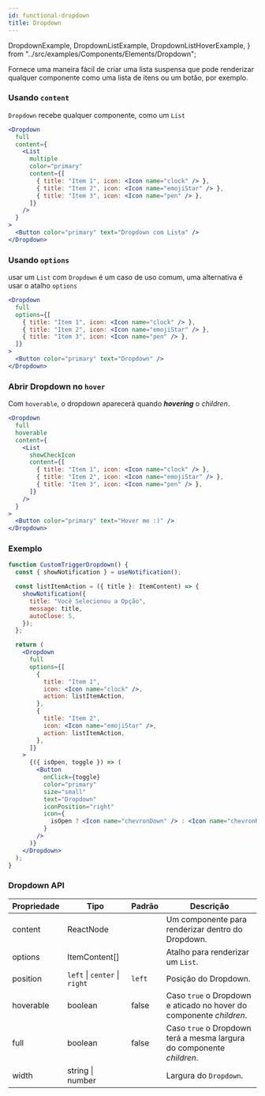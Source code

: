 ```yaml
---
id: functional-dropdown
title: Dropdown
---
```


  DropdownExample,
  DropdownListExample,
  DropdownListHoverExample,
} from "../src/examples/Components/Elements/Dropdown";

Fornece uma maneira fácil de criar uma lista suspensa que pode renderizar qualquer componente como uma lista de itens ou um botão, por exemplo.

### Usando `content`

`Dropdown` recebe qualquer componente, como um `List`

<Flex mb="xl">
  <DropdownListExample />
</Flex>

```jsx {3-13}
<Dropdown
  full
  content={
    <List
      multiple
      color="primary"
      content={[
        { title: "Item 1", icon: <Icon name="clock" /> },
        { title: "Item 2", icon: <Icon name="emojiStar" /> },
        { title: "Item 3", icon: <Icon name="pen" /> },
      ]}
    />
  }
>
  <Button color="primary" text="Dropdown com Lista" />
</Dropdown>
```

### Usando `options`

usar um `List` com `Dropdown` é um caso de uso comum, uma alternativa é usar o atalho `options`

```jsx {3-7}
<Dropdown
  full
  options={[
    { title: "Item 1", icon: <Icon name="clock" /> },
    { title: "Item 2", icon: <Icon name="emojiStar" /> },
    { title: "Item 3", icon: <Icon name="pen" /> },
  ]}
>
  <Button color="primary" text="Dropdown" />
</Dropdown>
```

### Abrir Dropdown no `hover`

Com `hoverable`, o dropdown aparecerá quando **_hovering_** o _children_.

<Flex mb="xl" flexDirection="row">
  <DropdownListHoverExample />
</Flex>

```jsx {3}
<Dropdown
  full
  hoverable
  content={
    <List
      showCheckIcon
      content={[
        { title: "Item 1", icon: <Icon name="clock" /> },
        { title: "Item 2", icon: <Icon name="emojiStar" /> },
        { title: "Item 3", icon: <Icon name="pen" /> },
      ]}
    />
  }
>
  <Button color="primary" text="Hover me :)" />
</Dropdown>
```

### Exemplo

<Flex mb="xl">
  <DropdownExample />
</Flex>

```jsx
function CustomTriggerDropdown() {
  const { showNotification } = useNotification();

  const listItemAction = ({ title }: ItemContent) => {
    showNotification({
      title: "Você Selecionou a Opção",
      message: title,
      autoClose: 5,
    });
  };

  return (
    <Dropdown
      full
      options={[
        {
          title: "Item 1",
          icon: <Icon name="clock" />,
          action: listItemAction,
        },
        {
          title: "Item 2",
          icon: <Icon name="emojiStar" />,
          action: listItemAction,
        },
      ]}
    >
      {({ isOpen, toggle }) => (
        <Button
          onClick={toggle}
          color="primary"
          size="small"
          text="Dropdown"
          iconPosition="right"
          icon={
            isOpen ? <Icon name="chevronDown" /> : <Icon name="chevronRight" />
          }
        />
      )}
    </Dropdown>
  );
}
```

### Dropdown API

| Propriedade | Tipo                          | Padrão | Descrição                                                             |
| ----------- | ----------------------------- | ------ | --------------------------------------------------------------------- |
| content     | ReactNode                     |        | Um componente para renderizar dentro do Dropdown.                     |
| options     | ItemContent[]                 |        | Atalho para renderizar um `List`.                                     |
| position    | `left` \| `center` \| `right` | `left` | Posição do Dropdown.                                                  |
| hoverable   | boolean                       | false  | Caso `true` o Dropdown e aticado no hover do componente _children_.   |
| full        | boolean                       | false  | Caso `true` o Dropdown terá a mesma largura do componente _children_. |
| width       | string \| number              |        | Largura do `Dropdown`.                                                |
